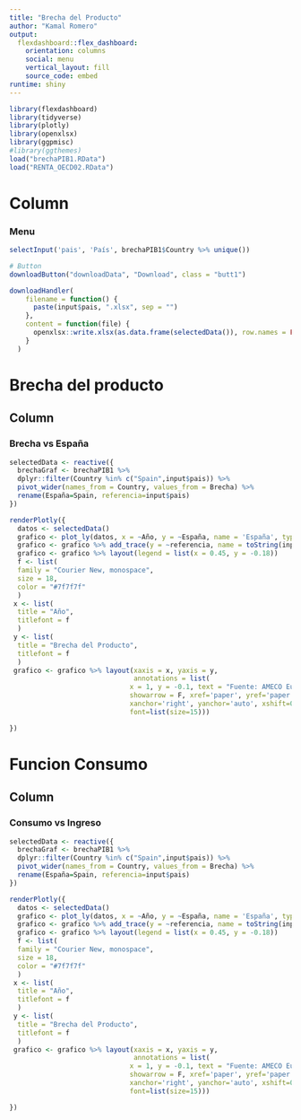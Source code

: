 ```yaml
---
title: "Brecha del Producto"
author: "Kamal Romero"
output: 
  flexdashboard::flex_dashboard:
    orientation: columns
    social: menu
    vertical_layout: fill
    source_code: embed
runtime: shiny
---
```


```r
library(flexdashboard)
library(tidyverse)
library(plotly)
library(openxlsx)
library(ggpmisc)
#library(ggthemes)
load("brechaPIB1.RData")
load("RENTA_OECD02.RData")
```


Column {.sidebar}
=====================================

### Menu

```r

selectInput('pais', 'País', brechaPIB1$Country %>% unique())

# Button
downloadButton("downloadData", "Download", class = "butt1")

downloadHandler(
    filename = function() {
      paste(input$pais, ".xlsx", sep = "")
    },
    content = function(file) {
      openxlsx::write.xlsx(as.data.frame(selectedData()), row.names = FALSE, file)
    }
  )

```



Brecha del producto
=====================================  

Column 
-----------------------------------------------------------------------

### Brecha vs España 

```r
selectedData <- reactive({
  brechaGraf <- brechaPIB1 %>%
  dplyr::filter(Country %in% c("Spain",input$pais)) %>%
  pivot_wider(names_from = Country, values_from = Brecha) %>% 
  rename(España=Spain, referencia=input$pais)
})

renderPlotly({
  datos <- selectedData()
  grafico <- plot_ly(datos, x = ~Año, y = ~España, name = 'España', type = 'scatter', mode = 'lines+markers')
  grafico <- grafico %>% add_trace(y = ~referencia, name = toString(input$pais), mode = 'lines+markers')
  grafico <- grafico %>% layout(legend = list(x = 0.45, y = -0.18))
  f <- list(
  family = "Courier New, monospace",
  size = 18,
  color = "#7f7f7f"
  )
 x <- list(
  title = "Año",
  titlefont = f
  )
 y <- list(
  title = "Brecha del Producto",
  titlefont = f
  )
 grafico <- grafico %>% layout(xaxis = x, yaxis = y,
                               annotations = list(
                              x = 1, y = -0.1, text = "Fuente: AMECO European Commission", 
                              showarrow = F, xref='paper', yref='paper', 
                              xanchor='right', yanchor='auto', xshift=0, yshift=0,
                              font=list(size=15)))

})

```


Funcion Consumo
=====================================  

Column 
-----------------------------------------------------------------------

### Consumo vs Ingreso

```r
selectedData <- reactive({
  brechaGraf <- brechaPIB1 %>%
  dplyr::filter(Country %in% c("Spain",input$pais)) %>%
  pivot_wider(names_from = Country, values_from = Brecha) %>% 
  rename(España=Spain, referencia=input$pais)
})

renderPlotly({
  datos <- selectedData()
  grafico <- plot_ly(datos, x = ~Año, y = ~España, name = 'España', type = 'scatter', mode = 'lines+markers')
  grafico <- grafico %>% add_trace(y = ~referencia, name = toString(input$pais), mode = 'lines+markers')
  grafico <- grafico %>% layout(legend = list(x = 0.45, y = -0.18))
  f <- list(
  family = "Courier New, monospace",
  size = 18,
  color = "#7f7f7f"
  )
 x <- list(
  title = "Año",
  titlefont = f
  )
 y <- list(
  title = "Brecha del Producto",
  titlefont = f
  )
 grafico <- grafico %>% layout(xaxis = x, yaxis = y,
                               annotations = list(
                              x = 1, y = -0.1, text = "Fuente: AMECO European Commission", 
                              showarrow = F, xref='paper', yref='paper', 
                              xanchor='right', yanchor='auto', xshift=0, yshift=0,
                              font=list(size=15)))

})

```



